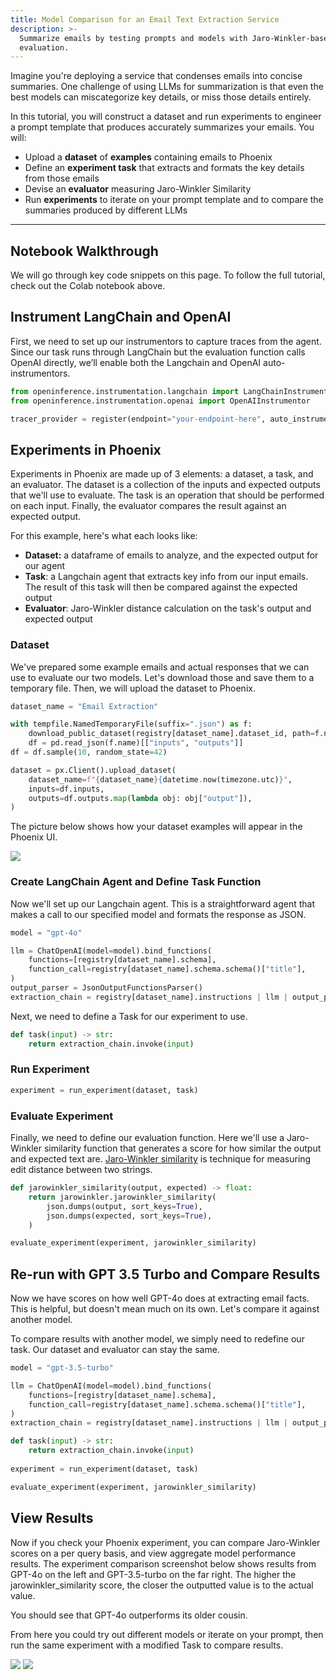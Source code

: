 ```yaml
---
title: Model Comparison for an Email Text Extraction Service
description: >-
  Summarize emails by testing prompts and models with Jaro-Winkler-based
  evaluation.
---
```


<Card
  title="LangChain Email Extraction"
  href="https://colab.research.google.com/github/Arize-ai/phoenix/blob/main/tutorials/experiments/langchain_email_extraction.ipynb"
/>

Imagine you're deploying a service that condenses emails into concise summaries. One challenge of using LLMs for summarization is that even the best models can miscategorize key details, or miss those details entirely.

In this tutorial, you will construct a dataset and run experiments to engineer a prompt template that produces accurately summarizes your emails. You will:

* Upload a **dataset** of **examples** containing emails to Phoenix
* Define an **experiment task** that extracts and formats the key details from those emails
* Devise an **evaluator** measuring Jaro-Winkler Similarity
* Run **experiments** to iterate on your prompt template and to compare the summaries produced by different LLMs

***

## Notebook Walkthrough

We will go through key code snippets on this page. To follow the full tutorial, check out the Colab notebook above.

## Instrument LangChain and OpenAI

First, we need to set up our instrumentors to capture traces from the agent. Since our task runs through LangChain but the evaluation function calls OpenAI directly, we’ll enable both the Langchain and OpenAI auto-instrumentors.&#x20;

```python
from openinference.instrumentation.langchain import LangChainInstrumentor
from openinference.instrumentation.openai import OpenAIInstrumentor

tracer_provider = register(endpoint="your-endpoint-here", auto_instrument = True)
```

## Experiments in Phoenix

Experiments in Phoenix are made up of 3 elements: a dataset, a task, and an evaluator. The dataset is a collection of the inputs and expected outputs that we'll use to evaluate. The task is an operation that should be performed on each input. Finally, the evaluator compares the result against an expected output.

For this example, here's what each looks like:

* **Dataset:** a dataframe of emails to analyze, and the expected output for our agent
* **Task**: a Langchain agent that extracts key info from our input emails. The result of this task will then be compared against the expected output
* **Evaluator**: Jaro-Winkler distance calculation on the task's output and expected output

### Dataset

We've prepared some example emails and actual responses that we can use to evaluate our two models. Let's download those and save them to a temporary file. Then, we will upload the dataset to Phoenix.&#x20;

```python
dataset_name = "Email Extraction"

with tempfile.NamedTemporaryFile(suffix=".json") as f:
    download_public_dataset(registry[dataset_name].dataset_id, path=f.name)
    df = pd.read_json(f.name)[["inputs", "outputs"]]
df = df.sample(10, random_state=42)
```

```python
dataset = px.Client().upload_dataset(
    dataset_name=f"{dataset_name}{datetime.now(timezone.utc)}",
    inputs=df.inputs,
    outputs=df.outputs.map(lambda obj: obj["output"]),
)
```

The picture below shows how your dataset examples will appear in the Phoenix UI.&#x20;

<Frame>
  <img src="https://storage.googleapis.com/arize-phoenix-assets/assets/images/email-extraction-cookbook-3.png" />
</Frame>

### Create LangChain Agent and Define Task Function

Now we'll set up our Langchain agent. This is a straightforward agent that makes a call to our specified model and formats the response as JSON.

```python
model = "gpt-4o"

llm = ChatOpenAI(model=model).bind_functions(
    functions=[registry[dataset_name].schema],
    function_call=registry[dataset_name].schema.schema()["title"],
)
output_parser = JsonOutputFunctionsParser()
extraction_chain = registry[dataset_name].instructions | llm | output_parser
```

Next, we need to define a Task for our experiment to use.

```python
def task(input) -> str:
    return extraction_chain.invoke(input)
```

### Run Experiment

```python
experiment = run_experiment(dataset, task)
```

### Evaluate Experiment

Finally, we need to define our evaluation function. Here we'll use a Jaro-Winkler similarity function that generates a score for how similar the output and expected text are. [Jaro-Winkler similarity](https://www.google.com/url?q=https%3A%2F%2Fen.wikipedia.org%2Fwiki%2FJaro%25E2%2580%2593Winkler_distance) is technique for measuring edit distance between two strings.

```python
def jarowinkler_similarity(output, expected) -> float:
    return jarowinkler.jarowinkler_similarity(
        json.dumps(output, sort_keys=True),
        json.dumps(expected, sort_keys=True),
    )

evaluate_experiment(experiment, jarowinkler_similarity)
```

## Re-run with GPT 3.5 Turbo and Compare Results

Now we have scores on how well GPT-4o does at extracting email facts. This is helpful, but doesn't mean much on its own. Let's compare it against another model.

To compare results with another model, we simply need to redefine our task. Our dataset and evaluator can stay the same.

```python
model = "gpt-3.5-turbo"

llm = ChatOpenAI(model=model).bind_functions(
    functions=[registry[dataset_name].schema],
    function_call=registry[dataset_name].schema.schema()["title"],
)
extraction_chain = registry[dataset_name].instructions | llm | output_parser
```

```python
def task(input) -> str:
    return extraction_chain.invoke(input)
    
experiment = run_experiment(dataset, task)

evaluate_experiment(experiment, jarowinkler_similarity)
```

## View Results

Now if you check your Phoenix experiment, you can compare Jaro-Winkler scores on a per query basis, and view aggregate model performance results. The experiment comparison screenshot below shows results from GPT-4o on the left and GPT-3.5-turbo on the far right. The higher the jarowinkler\_similarity score, the closer the outputted value is to the actual value.

You should see that GPT-4o outperforms its older cousin.

From here you could try out different models or iterate on your prompt, then run the same experiment with a modified Task to compare results.

<Frame>
  <img src="https://storage.googleapis.com/arize-phoenix-assets/assets/images/email-extraction-cookbook-1.png" />
</Frame>

<Frame>
  <img src="https://storage.googleapis.com/arize-phoenix-assets/assets/images/email-extraction-cookbook-2.png" />
</Frame>


### &#x20; <a href="#generate-traces-to-annotate" id="generate-traces-to-annotate"></a>